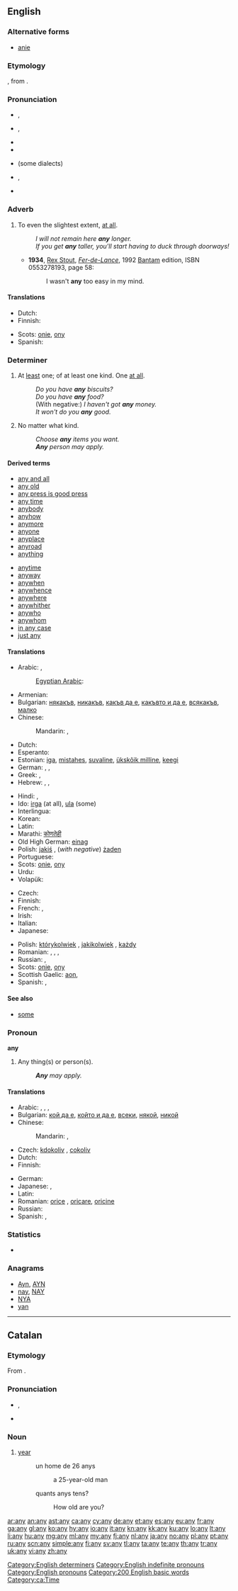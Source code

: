 {{also|-any|-ány|ăn ý}}
==English==
{{wikipedia}}

===Alternative forms===
* [[anie]] {{qualifier|obsolete}}

===Etymology===
{{etyl|enm}} {{term|eny|lang=enm}}, from {{etyl|ang}} {{term|ænig|æniġ|lang=ang}}.

===Pronunciation===
* {{a|UK}} {{IPA|/ˈæni/|/ˈɛni/}}, {{SAMPA|/"{ni/|/"EnI/}}
* {{a|US}} {{IPA|/ˈɛni/}}, {{SAMPA|/"Eni/}}
* {{audio|en-us-any.ogg|Audio (US)}}
* {{rhymes|ɛni}}
* {{US}} {{homophones|innie}} (some dialects)
* {{a|Ireland}} {{IPA|/ˈæni/}}, {{SAMPA|/"{ni/}}
* {{rhymes|æni}}

===Adverb===
{{en-adv|-}}

# To even the slightest extent, [[at all]].
#: ''I will not remain here '''any''' longer.''
#: ''If you get '''any''' taller, you'll start having to duck through doorways!''
#* '''1934''', [[w:Rex Stout|Rex Stout]], [[w:Fer-de-Lance (book)|''Fer-de-Lance'']], 1992 [[w:Bantam Books|Bantam]] edition, ISBN 0553278193, page 58:
#*: I wasn't '''any''' too easy in my mind.

====Translations====
{{trans-top|at all}}
* Dutch: {{t|nl|enig}}
* Finnish: {{t|fi|yhtään}}
{{trans-mid}}
* Scots: [[onie]], [[ony]]
* Spanish: {{t|es|algo}}
{{trans-bottom}}

===Determiner===
{{en-det}}

# At [[least]] one; of at least one kind. One [[at all]].
#: ''Do you have '''any''' biscuits?''
#: ''Do you have '''any''' food?''
#: (With negative:) ''I haven't got '''any''' money.''
#: ''It won't do you '''any''' good.''
# No matter what kind.
#: ''Choose '''any''' items you want.''
#: '''''Any''' person may apply.''

====Derived terms====
{{der-top}}
* [[any and all]]
* [[any old]]
* [[any press is good press]]
* [[any time]]
* [[anybody]]
* [[anyhow]]
* [[anymore]]
* [[anyone]]
* [[anyplace]]
* [[anyroad]]
* [[anything]]
{{der-mid}}
* [[anytime]]
* [[anyway]]
* [[anywhen]]
* [[anywhence]]
* [[anywhere]]
* [[anywhither]]
* [[anywho]]
* [[anywhom]]
* [[in any case]]
* [[just any]]
{{der-bottom}}

====Translations====
{{trans-top|at least one (kind)}}
* Arabic: {{t|ar|أي|m|tr='ayy|sc=Arab}}, {{t|ar|كل|tr=kull|sc=Arab}}
*: [[Egyptian Arabic]]: {{tø|arz|أي|tr=ay|sc=Arab}}
* Armenian: {{t|hy|որևէ|tr=vorevē|sc=Armn}}
* Bulgarian: [[някакъв]], [[никакъв]], [[какъв да е]], [[какъвто и да е]], [[всякакъв]], [[малко]]
* Chinese:
*: Mandarin: {{t-|cmn|任意|tr=rènyì|sc=Hani}}, {{t-|cmn|任何|tr=rènhé|sc=Hani}}
* Dutch: {{t|nl|enig}}
* Esperanto: {{t|eo|iu}}
* Estonian: [[iga]], [[mistahes]], [[suvaline]], [[ükskõik milline]], [[keegi]]
* German: {{t|de|jeder}}, {{t|de|jeglicher}}, {{t|de|alle|p}}
* Greek: {{t+|el|καθένας}}, {{t+|el|όποιος}}
* Hebrew: {{t|he|מישהי|sc=Hebr}}, {{t|he|מישהו|tr=míshehu|alt=מִישֶׁהוּ|sc=Hebr}}, {{t|he|כל|tr=kol|sc=Hebr}}
{{trans-mid}}
* Hindi: {{t|hi|कोई|tr=koī|sc=Deva}}, {{t|hi|कोई भी|tr=koī bhī|sc=Deva}}
* Ido: [[irga]] (at all), [[ula]] (some)
* Interlingua: {{t|ia|ulle}}
* Korean: {{t|ko|어떤|tr=eotteon|sc=Kore}}
* Latin: {{t|la|ullus}}
* Marathi: [[कोणतेही]]
* Old High German: [[einag]]
* Polish: [[jakiś]] {{m}}, (''with negative'') [[żaden]] {{m}}
* Portuguese: {{t|pt|qualquer}}
* Scots: [[onie]], [[ony]]
* Urdu: {{t|ur|کوئی|tr=koī|sc=ur-Arab}}
* Volapük: {{t|vo|seimik}}
{{trans-bottom}}

{{trans-top|no matter what kind}}
* Czech: {{t-|cs|kterýkoliv}}
* Finnish: {{t|fi|tahansa}}
* French: {{t|fr|n'importe quel}}, {{t|fr|quelconque}}
* Irish: {{t+|ga|aon|xs=Irish}}
* Italian: {{t+|it|qualsiasi}}
* Japanese: {{t-|ja|任意|tr=にんい, nin'i}}
{{trans-mid}}
* Polish: [[którykolwiek]] {{m}}, [[jakikolwiek]] {{m}}, [[każdy]] {{m}}
* Romanian: {{t-|ro|orice}}, {{t-|ro|oricare}}, {{t|ro|nici un}}, {{t|ro|nici o}}
* Russian: {{t+|ru|любой|tr=ljubój}}, {{t+|ru|-нибудь|tr=-nibúd’}}
* Scots: [[onie]], [[ony]]
* Scottish Gaelic: [[aon]], {{t-|gd|sam bith|xs=Scottish Gaelic}}
* Spanish: {{t+|es|cualquier}}, {{t+|es|cualquiera}}
{{trans-bottom}}

====See also====
* [[some]]

===Pronoun===
'''any'''

# Any thing(s) or person(s).
#: '''''Any''' may apply.''

====Translations====
{{trans-top|Any things or persons}}
* Arabic: {{t|ar|أي|tr='ayy}}, {{t-|ar|كل|tr=kull}}, {{t|ar|أية|f|tr='áyya}}, {{t|ar|أيما|tr='áyyma}}
* Bulgarian: [[кой да е]], [[който и да е]], [[всеки]], [[някой]], [[никой]]
* Chinese:
*: Mandarin: {{t-|cmn|誰|sc=Hani}}, {{t-|cmn|谁|tr=shuí, shéi|sc=Hani}}
* Czech: [[kdokoliv]] {{gloss|anyone}}, [[cokoliv]] {{gloss|anything}}
* Dutch: {{t|nl|elk}}
* Finnish: {{t|fi|tahansa}}
{{trans-mid}}
* German: {{t+|de|jeder|m}}
* Japanese: {{t|ja|どれも|tr=doremo}}, {{t|ja|どれでも|tr=doredemo}}
* Latin: {{t|la|ullus}}
* Romanian: [[orice]] {{gloss|anything}}, [[oricare]], [[oricine]] {{gloss|anyone}}
* Russian: {{t+|ru|любой|tr=ljubój}}
* Spanish: {{t|es|alguno|m}}, {{t|es|alguna|f}}
{{trans-bottom}}

===Statistics===
* {{rank|into|up|your|58|any|what|do|has}}

===Anagrams===
* [[Ayn#English|Ayn]], [[AYN#English|AYN]]
* [[nay#English|nay]], [[NAY#English|NAY]]
* [[NYA#English|NYA]]
* [[yan#English|yan]]

[[Category:English determiners]]
[[Category:English indefinite pronouns]]
[[Category:English pronouns]]

----

==Catalan==

===Etymology===
From {{etyl|la|ca}} {{term|lang=la|annus}}.

===Pronunciation===
* {{IPA|/aɲ/|lang=ca}}, {{SAMPA|/aJ/}}
* {{rhymes|aɲ|lang=ca}}

===Noun===
{{ca-noun|m}}

# [[year]]
#: un home de 26 anys
#:: a 25-year-old man
#: quants anys tens?
#:: How old are you?

[[Category:200 English basic words]]
[[Category:ca:Time]]

[[ar:any]]
[[an:any]]
[[ast:any]]
[[ca:any]]
[[cy:any]]
[[de:any]]
[[et:any]]
[[es:any]]
[[eu:any]]
[[fr:any]]
[[ga:any]]
[[gl:any]]
[[ko:any]]
[[hy:any]]
[[io:any]]
[[it:any]]
[[kn:any]]
[[kk:any]]
[[ku:any]]
[[lo:any]]
[[lt:any]]
[[li:any]]
[[hu:any]]
[[mg:any]]
[[ml:any]]
[[my:any]]
[[fj:any]]
[[nl:any]]
[[ja:any]]
[[no:any]]
[[pl:any]]
[[pt:any]]
[[ru:any]]
[[scn:any]]
[[simple:any]]
[[fi:any]]
[[sv:any]]
[[tl:any]]
[[ta:any]]
[[te:any]]
[[th:any]]
[[tr:any]]
[[uk:any]]
[[vi:any]]
[[zh:any]]